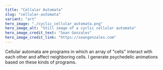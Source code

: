 ```yaml
---
title: "Cellular Automata"
slug: "cellular-automata"
variant: "art"
hero_image: "./cyclic_cellular_automata.png"
hero_image_alt: "Still image of a cyclic cellular automata"
hero_image_credit_text: "Sean Gonzales"
hero_image_credit_link: "https://seangonzales.com"
---
```


Cellular automata are programs in which an array of "cells" interact with each other and affect neighboring cells. I generate psychedelic animations based on these kinds of programs.